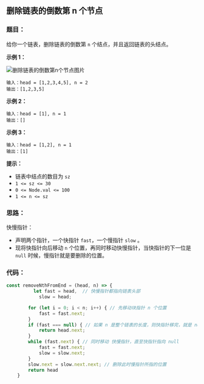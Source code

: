 ## 删除链表的倒数第 n 个节点

<TitleMsg
    link='https://leetcode.cn/problems/remove-nth-node-from-end-of-list/description/'
    level='middle'
    title='No.19 删除链表的倒数第 n 个节点'
/>

### 题目：

给你一个链表，删除链表的倒数第 `n` 个结点，并且返回链表的头结点。

**示例 1：**

![删除链表的倒数第n个节点图片](https://assets.leetcode.com/uploads/2020/10/03/remove_ex1.jpg)

```
输入：head = [1,2,3,4,5], n = 2
输出：[1,2,3,5]
```

**示例 2：**

```
输入：head = [1], n = 1
输出：[]
```

**示例 3：**

```
输入：head = [1,2], n = 1
输出：[1]
```

**提示：**

- 链表中结点的数目为 `sz`
- `1 <= sz <= 30`
- `0 <= Node.val <= 100`
- `1 <= n <= sz`



### 思路：

快慢指针：

- 声明两个指针，一个快指针 `fast`，一个慢指针 `slow` 。
- 现将快指针向后移动 `n` 个位置，再同时移动快慢指针，当快指针的下一位是 `null` 时候，慢指针就是要删除的位置。



### 代码：

```javascript
const removeNthFromEnd = (head, n) => {
          let fast = head,  // 快慢指针都指向链表头部
            slow = head;

        for (let i = 0; i < n; i++) { // 先移动块指针 n 个位置
            fast = fast.next;
        }
        if (fast === null) { // 如果 n 是整个链表的长度，则快指针移完，就是 null，此时直接返回 head.next
            return head.next;
        }
        while (fast.next) { // 同时移动 快慢指针，直至快指针指向 null
            fast = fast.next;
            slow = slow.next;
        }
        slow.next = slow.next.next; // 删除此时慢指针所指的位置
        return head
    }
```

